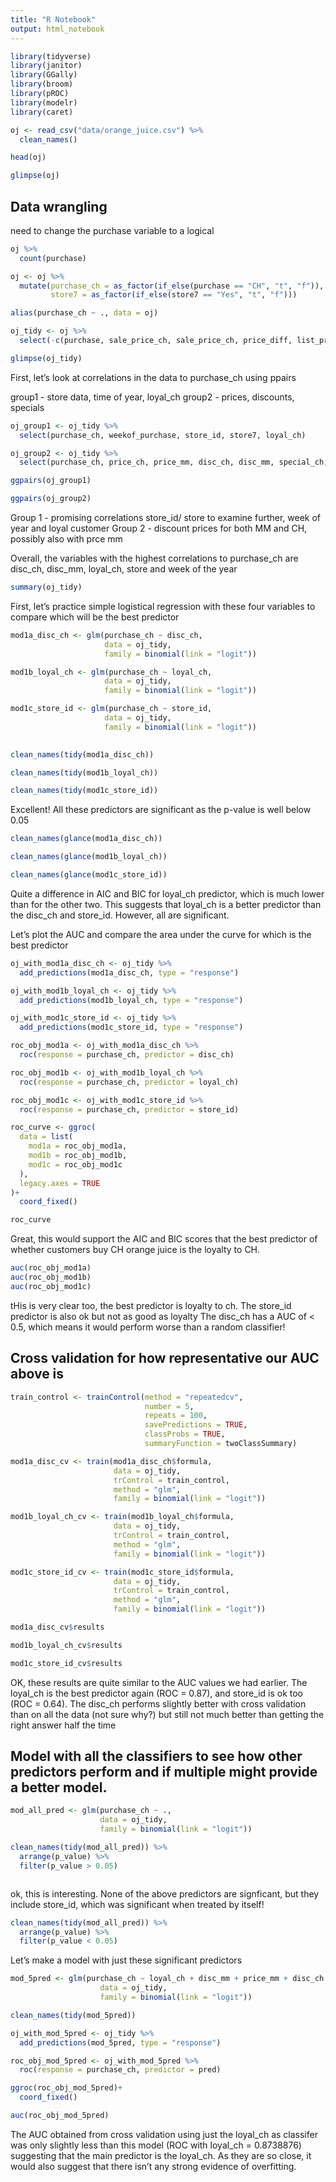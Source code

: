 ```yaml
---
title: "R Notebook"
output: html_notebook
---
```


```r
library(tidyverse)
library(janitor)
library(GGally)
library(broom)
library(pROC)
library(modelr)
library(caret)

```

```r
oj <- read_csv("data/orange_juice.csv") %>% 
  clean_names()
```

```r
head(oj)
```

```r
glimpse(oj)
```

## Data wrangling
need to change the purchase variable to a logical 

```r
oj %>% 
  count(purchase)
```

```r
oj <- oj %>% 
  mutate(purchase_ch = as_factor(if_else(purchase == "CH", "t", "f")), .after = purchase,
         store7 = as_factor(if_else(store7 == "Yes", "t", "f"))) 
```

```r
alias(purchase_ch ~ ., data = oj)
```
```r
oj_tidy <- oj %>% 
  select(-c(purchase, sale_price_ch, sale_price_ch, price_diff, list_price_diff, store, pct_disc_mm, pct_disc_ch))

glimpse(oj_tidy)
```


First, let's look at correlations in the data to purchase_ch using ppairs

group1 - store data, time of year, loyal_ch
group2 - prices, discounts, specials


```r
oj_group1 <- oj_tidy %>% 
  select(purchase_ch, weekof_purchase, store_id, store7, loyal_ch)

oj_group2 <- oj_tidy %>% 
  select(purchase_ch, price_ch, price_mm, disc_ch, disc_mm, special_ch, special_mm)
```



```r
ggpairs(oj_group1)
```

```r
ggpairs(oj_group2)
```


Group 1 - promising correlations store_id/ store to examine further, week of year and loyal customer
Group 2 - discount prices for both MM and CH, possibly also with prce mm

Overall, the variables with the highest correlations to purchase_ch are 
disc_ch, disc_mm, loyal_ch, store and week of the year


```r
summary(oj_tidy)
```

First, let's practice simple logistical regression with these four variables to compare which will be the best predictor

```r
mod1a_disc_ch <- glm(purchase_ch ~ disc_ch, 
                     data = oj_tidy, 
                     family = binomial(link = "logit"))

mod1b_loyal_ch <- glm(purchase_ch ~ loyal_ch, 
                     data = oj_tidy, 
                     family = binomial(link = "logit"))

mod1c_store_id <- glm(purchase_ch ~ store_id, 
                     data = oj_tidy, 
                     family = binomial(link = "logit"))
                     
```

```r
clean_names(tidy(mod1a_disc_ch))
```

```r
clean_names(tidy(mod1b_loyal_ch))
```



```r
clean_names(tidy(mod1c_store_id))
```
Excellent! All these predictors are significant as the p-value is well below 0.05

```r
clean_names(glance(mod1a_disc_ch))
```


```r
clean_names(glance(mod1b_loyal_ch))
```
```r
clean_names(glance(mod1c_store_id))
```
Quite a difference in AIC and BIC for loyal_ch predictor, which is much lower than for the other two. This suggests that loyal_ch is a better predictor than the disc_ch and store_id. However, all are significant. 


Let's plot the AUC and compare the area under the curve for which is the best predictor


```r
oj_with_mod1a_disc_ch <- oj_tidy %>% 
  add_predictions(mod1a_disc_ch, type = "response")

oj_with_mod1b_loyal_ch <- oj_tidy %>% 
  add_predictions(mod1b_loyal_ch, type = "response")

oj_with_mod1c_store_id <- oj_tidy %>% 
  add_predictions(mod1c_store_id, type = "response")

```


```r
roc_obj_mod1a <- oj_with_mod1a_disc_ch %>% 
  roc(response = purchase_ch, predictor = disc_ch)

roc_obj_mod1b <- oj_with_mod1b_loyal_ch %>% 
  roc(response = purchase_ch, predictor = loyal_ch)

roc_obj_mod1c <- oj_with_mod1c_store_id %>% 
  roc(response = purchase_ch, predictor = store_id)
```

```r
roc_curve <- ggroc(
  data = list(
    mod1a = roc_obj_mod1a,
    mod1b = roc_obj_mod1b,
    mod1c = roc_obj_mod1c
  ),
  legacy.axes = TRUE
)+
  coord_fixed()

roc_curve
```

Great, this would support the AIC and BIC scores that the best predictor of whether customers buy CH orange juice is the loyalty to CH. 

```r
auc(roc_obj_mod1a)
auc(roc_obj_mod1b)
auc(roc_obj_mod1c)
```
tHis is very clear too, the best predictor is loyalty to ch.
The store_id predictor is also ok but not as good as loyalty
The disc_ch has a AUC of < 0.5, which means it would perform worse than a random classifier!

## Cross validation for how representative our AUC above is

```r
train_control <- trainControl(method = "repeatedcv",
                              number = 5, 
                              repeats = 100,
                              savePredictions = TRUE,
                              classProbs = TRUE,
                              summaryFunction = twoClassSummary)
```

```r
mod1a_disc_cv <- train(mod1a_disc_ch$formula, 
                       data = oj_tidy,
                       trControl = train_control, 
                       method = "glm", 
                       family = binomial(link = "logit"))
```
```r
mod1b_loyal_ch_cv <- train(mod1b_loyal_ch$formula, 
                       data = oj_tidy,
                       trControl = train_control, 
                       method = "glm", 
                       family = binomial(link = "logit"))
```

```r
mod1c_store_id_cv <- train(mod1c_store_id$formula, 
                       data = oj_tidy,
                       trControl = train_control, 
                       method = "glm", 
                       family = binomial(link = "logit"))
```

```r
mod1a_disc_cv$results
```

```r
mod1b_loyal_ch_cv$results
```

```r
mod1c_store_id_cv$results
```
OK, these results are quite similar to the AUC values we had earlier. The loyal_ch is the best predictor again (ROC = 0.87), and store_id is ok too (ROC = 0.64). The disc_ch performs slightly better with cross validation than on all the data (not sure why?) but still not much better than getting the right answer half the time 



## Model with all the classifiers to see how other predictors perform and if multiple might provide a better model. 


```r
mod_all_pred <- glm(purchase_ch ~ .,
                    data = oj_tidy,
                    family = binomial(link = "logit"))

clean_names(tidy(mod_all_pred)) %>% 
  arrange(p_value) %>% 
  filter(p_value > 0.05)



```
ok, this is interesting. None of the above predictors are signficant, but they include store_id, which was significant when treated by itself! 

```r
clean_names(tidy(mod_all_pred)) %>% 
  arrange(p_value) %>% 
  filter(p_value < 0.05)
```
Let's make a model with just these significant predictors

```r
mod_5pred <- glm(purchase_ch ~ loyal_ch + disc_mm + price_mm + disc_ch + price_ch,
                    data = oj_tidy,
                    family = binomial(link = "logit"))

clean_names(tidy(mod_5pred))
```
```r
oj_with_mod_5pred <- oj_tidy %>% 
  add_predictions(mod_5pred, type = "response")

roc_obj_mod_5pred <- oj_with_mod_5pred %>% 
  roc(response = purchase_ch, predictor = pred)

ggroc(roc_obj_mod_5pred)+
  coord_fixed()
```
```r
auc(roc_obj_mod_5pred)
```

The AUC obtained from cross validation using just the loyal_ch as classifer was only slightly less than this model (ROC with loyal_ch = 0.8738876) suggesting that the main predictor is the loyal_ch. As they are so close, it would also suggest that there isn't any strong evidence of overfitting. 


